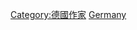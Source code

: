 {{Commonscat|Female writers from Germany}}

[[Category:德國作家|Category:德國作家]]
[[Category:各國女性作家|Germany]]